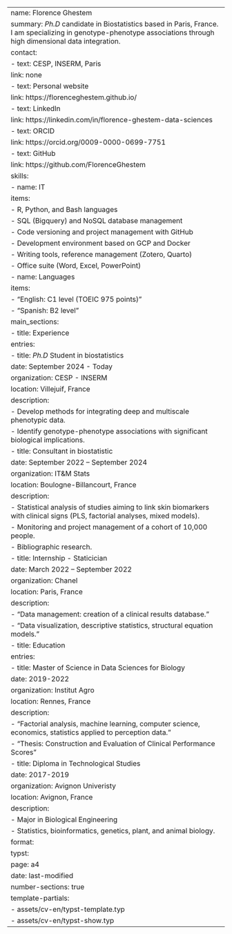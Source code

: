 ---
name: Florence Ghestem
summary: _Ph.D_ candidate in Biostatistics based in Paris, France. I am specializing in genotype-phenotype associations through high dimensional data integration.
contact:
  - text: CESP, INSERM, Paris
    link: none
  - text: Personal website
    link: https://florenceghestem.github.io/
  - text: LinkedIn
    link: https://linkedin.com/in/florence-ghestem-data-sciences
  - text: ORCID
    link: https://orcid.org/0009-0000-0699-7751
  - text: GitHub
    link: https://github.com/FlorenceGhestem
skills:
  - name: IT
    items:
     - R, Python, and Bash languages
     - SQL (Bigquery) and NoSQL database management
     - Code versioning and project management with GitHub
     - Development environment based on GCP and Docker
     - Writing tools, reference management (Zotero, Quarto)
     - Office suite (Word, Excel, PowerPoint)
  - name: Languages
    items:
      - "English: C1 level (TOEIC 975 points)"
      - "Spanish: B2 level"
main_sections:
  - title: Experience
    entries:
      - title: _Ph.D_ Student in biostatistics
        date: September 2024 - Today
        organization: CESP - INSERM
        location: Villejuif, France
        description:
          - Develop methods for integrating deep and multiscale phenotypic data.
          - Identify genotype-phenotype associations with significant biological implications.
      - title: Consultant in biostatistic 
        date: September 2022 – September 2024
        organization: IT&M Stats
        location: Boulogne-Billancourt, France
        description:
          - Statistical analysis of studies aiming to link skin biomarkers with clinical signs (PLS, factorial analyses, mixed models).
          - Monitoring and project management of a cohort of 10,000 people.
          - Bibliographic research.
      - title: Internship - Staticician
        date: March 2022 – September 2022
        organization: Chanel
        location: Paris, France
        description:
          - "Data management: creation of a clinical results database."
          - "Data visualization, descriptive statistics, structural equation models."
  - title: Education
    entries:
      - title: Master of Science in Data Sciences for Biology
        date: 2019-2022
        organization: Institut Agro
        location: Rennes, France
        description: 
          - "Factorial analysis, machine learning, computer science, economics, statistics applied to perception data."
          - "Thesis: Construction and Evaluation of Clinical Performance Scores"
      - title: Diploma in Technological Studies
        date: 2017-2019
        organization: Avignon Univeristy
        location: Avignon, France
        description: 
          - Major in Biological Engineering
          - Statistics, bioinformatics, genetics, plant, and animal biology.
format:
  typst:
    page: a4
    date: last-modified
    number-sections: true
    template-partials:
      - assets/cv-en/typst-template.typ
      - assets/cv-en/typst-show.typ
---